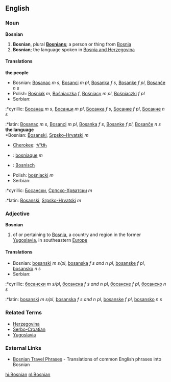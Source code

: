 ==English==
=== Noun ===
'''Bosnian'''
# '''Bosnian''', plural '''[[Bosnians]]'''; a person or thing from [[Bosnia]]
# '''Bosnian'''; the language spoken in [[Bosnia  and Herzegovina]]
====Translations====
'''the people'''
*Bosnian: [[Bosanac]] ''m s'', [[Bosanci]] ''m pl'', [[Bosanka]] ''f s'', [[Bosanke]] ''f pl'', [[Bosanče]] ''n s''
*Polish: [[Bośniak]] ''m'', [[Bośniaczka]] ''f'', [[Bośniacy]] ''m pl'', [[Bośniaczki]] ''f pl''
*Serbian:
:*cyrillic: [[Босанац]] ''m s'', [[Босанци]] ''m pl'', [[Босанка]] ''f s'', [[Босанке]] ''f pl'', [[Босанче]] ''n s''
:*latin: [[Bosanac]] ''m s'', [[Bosanci]] ''m pl'', [[Bosanka]] ''f s'', [[Bosanke]] ''f pl'', [[Bosanče]] ''n s''
<br>
'''the language'''<br>
*Bosnian: [[Bosanski]], [[Srpsko-Hrvatski]] ''m''
*[[Cherokee]]: [[ᏉᏌᏂ]]
*{{fr}}: [[bosniaque]] ''m''
*{{nl}}: [[Bosnisch]]
*Polish: [[bośniacki]] ''m''
*Serbian:
:*cyrillic: [[Босански]], [[Српско-Хрватски]] ''m''
:*latin: [[Bosanski]], [[Srpsko-Hrvatski]] ''m''

=== Adjective ===
'''Bosnian'''
# of or pertaining to [[Bosnia]], a country and region in the former [[Yugoslavia]], in southeastern [[Europe]]
====Translations====
*Bosnian: [[bosanski]] ''m s/pl'', [[bosanska]] ''f s and n pl'', [[bosanske]] ''f pl'', [[bosansko]] ''n s''
*Serbian:
:*cyrillic: [[босански]] ''m s/pl'', [[босанска]] ''f s and n pl'', [[босанске]] ''f pl'', [[босанско]] ''n s''
:*latin: [[bosanski]] ''m s/pl'', [[bosanska]] ''f s and n pl'', [[bosanske]] ''f pl'', [[bosansko]] ''n s''

===Related Terms===
*[[Herzegovina]]
*[[Serbo-Croatian]]
*[[Yugoslavia]]

===External Links===
{{interwiktionary|code=bs}}
*[http://www.canuckabroad.com/language/bosnian.shtml Bosnian Travel Phrases] - Translations of common English phrases into Bosnian

[[hi:Bosnian]]
[[nl:Bosnian]]